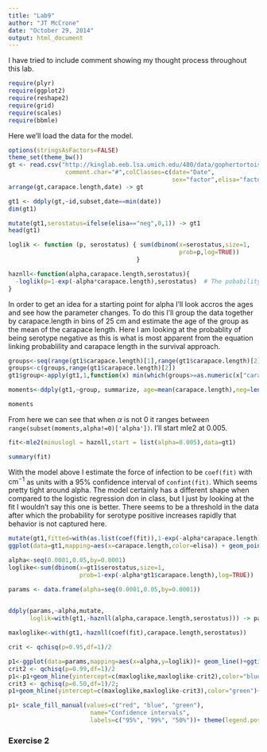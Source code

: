 ```yaml
---
title: "Lab9"
author: "JT McCrone"
date: "October 29, 2014"
output: html_document
---
```

I have tried to include comment showing my thought process throughout this lab.  

```r
require(plyr)
require(ggplot2)
require(reshape2)
require(grid)
require(scales)
require(bbmle)
```


Here we'll load the data for the model.
```r
options(stringsAsFactors=FALSE)
theme_set(theme_bw())
gt <- read.csv("http://kinglab.eeb.lsa.umich.edu/480/data/gophertortoise.csv",
                comment.char="#",colClasses=c(date="Date",
                                              sex="factor",elisa="factor"))
arrange(gt,carapace.length,date) -> gt

gt1 <- ddply(gt,~id,subset,date==min(date))
dim(gt1)

mutate(gt1,serostatus=ifelse(elisa=="neg",0,1)) -> gt1
head(gt1)

loglik <- function (p, serostatus) { sum(dbinom(x=serostatus,size=1,
                                                prob=p,log=TRUE))
                                    }

haznll<-function(alpha,carapace.length,serostatus){
  -loglik(p=1-exp(-alpha*carapace.length),serostatus)  # The pobability of being seropositive (1) is 1-exp(-alpha*a) the prob of being seronegative
}
```

In order to get an idea for a starting point for alpha I'll look accros the ages and see how the parameter changes.  To do this I'll group the data together by carapace.length in bins of 25 cm and estimate the age of the group as the mean of the carapace length.  Here I am looking at the probablity of being serotype negative as this is what is most apparent from the equation linking probablility and carapace length in the survival approach.

```r
groups<-seq(range(gt1$carapace.length)[1],range(gt1$carapace.length)[2],by=25)
groups<-c(groups,range(gt1$carapace.length)[2])
gt1$group<-apply(gt1,1,function(x) min(which(groups>=as.numeric(x["carapace.length"]))))

moments<-ddply(gt1,~group, summarize, age=mean(carapace.length),neg=length(which(serostatus==0)),total.obs=length(serostatus),p.neg=neg/total.obs,alpha = log(p.neg)/(-age))

moments
```
From here we can see that when $\alpha$ is not 0 it ranges between `range(subset(moments,alpha!=0)['alpha'])`.  I'll start mle2 at 0.005. 
```r
fit<-mle2(minuslogl = haznll,start = list(alpha=0.005),data=gt1)

summary(fit)

```

With the model above I estimate the force of infection to be `coef(fit)` with $\text{cm}^{-1}$ as units with a 95% confidence interval of `confint(fit)`.  Which seems pretty tight around alpha.  The model certainly has a different shape when compared to the logistic regression don in class, but I just by looking at the fit I wouldn't say this one is better.  There seems to be a threshold in the data after which the probability for serotype positive increases rapidly that behavior is not captured here.

```r
mutate(gt1,fitted=with(as.list(coef(fit)),1-exp(-alpha*carapace.length))) -> gt1
ggplot(data=gt1,mapping=aes(x=carapace.length,color=elisa)) + geom_point(aes(y=serostatus),position='jitter')+ geom_line(aes(y=fitted),color='black')

```



```r
alpha<-seq(0.0001,0.05,by=0.0001)
loglike<-sum(dbinom(x=gt1$serostatus,size=1,
                    prob=1-exp(-alpha*gt1$carapace.length),log=TRUE))

```
```r
params <- data.frame(alpha=seq(0.0001,0.05,by=0.0001))
                      

ddply(params,~alpha,mutate,
      loglik=with(gt1,-haznll(alpha,carapace.length,serostatus))) -> params

maxloglike<-with(gt1,-haznll(coef(fit),carapace.length,serostatus))

crit <- qchisq(p=0.95,df=1)/2 

p1<-ggplot(data=params,mapping=aes(x=alpha,y=loglik))+ geom_line()+ggtitle("Likelihood Surface")+geom_hline(yintercept=c(maxloglike,maxloglike-crit),color="red")+geom_vline(xintercept=range(params$alpha[params$loglik>maxloglike-crit]),linetype=2,color="red")+ylim(-150,-25)+xlim(0,0.02)+geom_point(aes(x=coef(fit),y=maxloglike),size=5)
crit2 <- qchisq(p=0.99,df=1)/2 
p1<-p1+geom_hline(yintercept=c(maxloglike,maxloglike-crit2),color="blue")+geom_vline(xintercept=range(params$alpha[params$loglik>maxloglike-crit2]),linetype=2,color="blue")
crit3 <- qchisq(p=0.50,df=1)/2;
p1+geom_hline(yintercept=c(maxloglike,maxloglike-crit3),color="green")+geom_vline(xintercept=range(params$alpha[params$loglik>maxloglike-crit3]),linetype=2,color="green")

p1+ scale_fill_manual(values=c("red", "blue", "green"), 
                       name="Confidence intervals",
                       labels=c("95%", "99%", "50%"))+ theme(legend.position=c(.5, .5))
```
### Exercise 2

